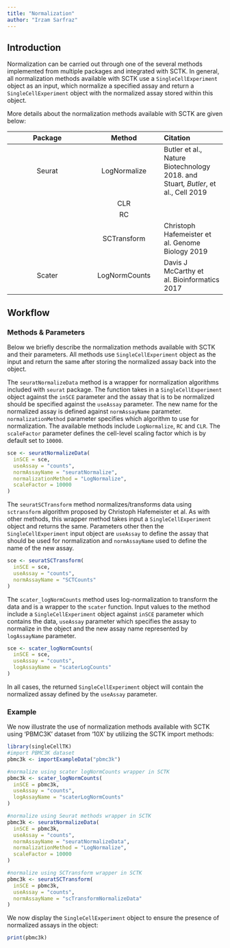 ```yaml
---
title: "Normalization"
author: "Irzam Sarfraz"
---
```


## Introduction

Normalization can be carried out through one of the several methods
implemented from multiple packages and integrated with SCTK. In general, all
normalization methods available with SCTK use a `SingleCellExperiment` object
as an input, which normalize a specified assay and return a `SingleCellExperiment`
object with the normalized assay stored within this object.

More details about the normalization methods available with SCTK are given
below:

| Package | Method         |             Citation                                                                |
| :-----: | :----:         | :---                                                                                |
| Seurat  | LogNormalize   | Butler et al., Nature Biotechnology 2018.  and  Stuart*, Butler*, et al., Cell 2019 |
|         | CLR            |                                                                                     |
|         | RC             |                                                                                     |
|         | SCTransform    | Christoph Hafemeister et al. Genome Biology 2019                                    |
| Scater  | LogNormCounts  | Davis J McCarthy et al. Bioinformatics 2017                                         |

## Workflow

### Methods & Parameters

Below we briefly describe the normalization methods available with SCTK and their parameters. All methods use `SingleCellExperiment` object as the input and return the same after storing the normalized assay back into the object.

The `seuratNormalizeData` method is a wrapper for normalization algorithms included with `seurat`
package. The function takes in a `SingleCellExperiment` object against the `inSCE` parameter and
the assay that is to be normalized should be specified against the `useAssay` parameter. The
new name for the normalized assay is defined against `normAssayName` parameter. `normalizationMethod`
parameter specifies which algorithm to use for normalization. The available methods include
`LogNormalize`, `RC` and `CLR`. The `scaleFactor` parameter defines the cell-level scaling factor
which is by default set to `10000`.

```R
sce <- seuratNormalizeData(
  inSCE = sce,
  useAssay = "counts",
  normAssayName = "seuratNormalize",
  normalizationMethod = "LogNormalize",
  scaleFactor = 10000
)
```

The `seuratSCTransform` method normalizes/transforms data using `sctransform` algorithm proposed
by Christoph Hafemeister et al. As with other methods, this wrapper method takes input a
`SingleCellExperiment` object and returns the same. Parameters other then the `SingleCellExperiment`
input object are `useAssay` to define the assay that should be used for normalization and
`normAssayName` used to define the name of the new assay.

```R
sce <- seuratSCTransform(
  inSCE = sce,
  useAssay = "counts",
  normAssayName = "SCTCounts"
)
```

The `scater_logNormCounts` method uses log-normalization to transform the data and is a
wrapper to the `scater` function. Input values to the method include a `SingleCellExperiment`
object against `inSCE` parameter which contains the data, `useAssay` parameter which specifies
the assay to normalize in the object and the new assay name represented by `logAssayName`
parameter.

```R
sce <- scater_logNormCounts(
  inSCE = sce,
  useAssay = "counts",
  logAssayName = "scaterLogCounts"
)
```

In all cases, the returned `SingleCellExperiment` object will contain the normalized assay defined
by the `useAssay` parameter.

### Example

We now illustrate the use of normalization methods available with SCTK using 'PBMC3K' dataset from '10X' by utilizing the SCTK import methods:

```R
library(singleCellTK)
#import PBMC3K dataset
pbmc3k <- importExampleData("pbmc3k")

#normalize using scater logNormCounts wrapper in SCTK
pbmc3k <- scater_logNormCounts(
  inSCE = pbmc3k,
  useAssay = "counts",
  logAssayName = "scaterLogNormCounts"
)

#normalize using Seurat methods wrapper in SCTK
pbmc3k <- seuratNormalizeData(
  inSCE = pbmc3k,
  useAssay = "counts",
  normAssayName = "seuratNormalizeData",
  normalizationMethod = "LogNormalize",
  scaleFactor = 10000
)

#normalize using SCTransform wrapper in SCTK
pbmc3k <- seuratSCTransform(
  inSCE = pbmc3k,
  useAssay = "counts",
  normAssayName = "scTransformNormalizeData"
)
```

We now display the `SingleCellExperiment` object to ensure the presence of normalized assays in the object:

```R
print(pbmc3k)
```
